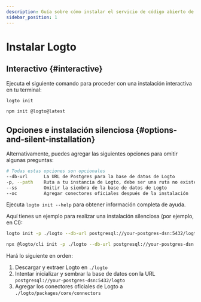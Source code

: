 ```yaml
---
description: Guía sobre cómo instalar el servicio de código abierto de Logto (OSS) a través de CLI.
sidebar_position: 1
---
```



# Instalar Logto

## Interactivo \{#interactive}

Ejecuta el siguiente comando para proceder con una instalación interactiva en tu terminal:

<Tabs groupId="cmd">

  <TabItem value="cli" label="CLI">

```bash
logto init
```

  </TabItem>
  <TabItem value="npm" label="npm">

```bash
npm init @logto@latest
```

  </TabItem>

</Tabs>

## Opciones e instalación silenciosa \{#options-and-silent-installation}

Alternativamente, puedes agregar las siguientes opciones para omitir algunas preguntas:

```bash
# Todas estas opciones son opcionales
--db-url      La URL de Postgres para la base de datos de Logto
-p, --path    Ruta a tu instancia de Logto, debe ser una ruta no existente
--ss          Omitir la siembra de la base de datos de Logto
--oc          Agregar conectores oficiales después de la instalación
```

Ejecuta `logto init --help` para obtener información completa de ayuda.

Aquí tienes un ejemplo para realizar una instalación silenciosa (por ejemplo, en CI):

<Tabs groupId="cmd">

  <TabItem value="cli" label="CLI">

```bash
logto init -p ./logto --db-url postgresql://your-postgres-dsn:5432/logto --oc
```

  </TabItem>
  <TabItem value="npm" label="npm">

```bash
npx @logto/cli init -p ./logto --db-url postgresql://your-postgres-dsn:5432/logto --oc
```

  </TabItem>

</Tabs>

Hará lo siguiente en orden:

1. Descargar y extraer Logto en `./logto`
2. Intentar inicializar y sembrar la base de datos con la URL `postgresql://your-postgres-dsn:5432/logto`
3. Agregar los conectores oficiales de Logto a `./logto/packages/core/connectors`
